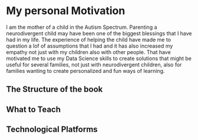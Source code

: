 # My personal Motivation {.unnumbered}

I am the mother of a child in the Autism Spectrum. Parenting a neurodivergent child may have been one of the biggest blessings that I have had in my life. The experience of helping the child have made me to question a lof of assumptions that I had and it has also increased my empathy not just with my children also with other people. That have motivated me to use my Data Science skills to create solutions that might be useful for several families, not just with neurodivergent children, also for families wanting to create personalized and fun ways of learning. 


## The Structure of the book




## What to Teach


## Technological Platforms 

